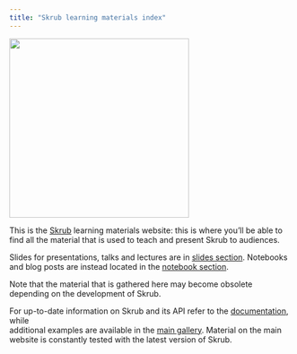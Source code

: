 ```yaml
---
title: "Skrub learning materials index"
---
```


![](images/skrub.svg){width=320 fig-align="center"}

This is the [Skrub](https://skrub-data.org/stable/) learning materials website: 
this is where you'll be able to find all the material that is used to teach and 
present Skrub to audiences. 

Slides for presentations, talks and lectures are in 
[slides section](pages/slides/index_slides.qmd).
Notebooks and blog posts are instead located in the 
[notebook section](pages/notebooks/index_notebooks.qmd).

Note that the material that is gathered here may become obsolete depending on 
the development of Skrub.

For up-to-date information on Skrub and its API refer to the 
[documentation](https://skrub-data.org/stable/reference/index.html), while  
additional examples are available in the 
[main gallery](https://skrub-data.org/stable/auto_examples/index.html). 
Material on the main website is constantly tested with the latest version of Skrub. 